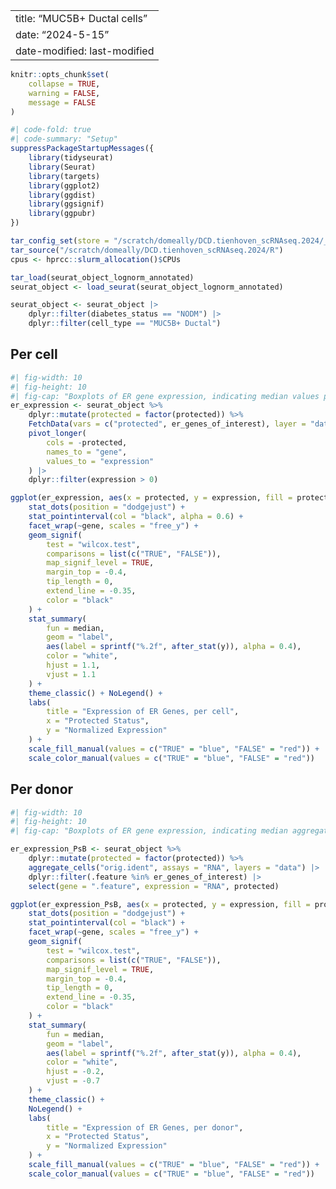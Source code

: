 
---
title: "MUC5B+ Ductal cells"
date: "2024-5-15" 
date-modified: last-modified
---

```r
knitr::opts_chunk$set(
    collapse = TRUE,
    warning = FALSE,
    message = FALSE
)
```


```r
#| code-fold: true
#| code-summary: "Setup"
suppressPackageStartupMessages({
    library(tidyseurat)
    library(Seurat)
    library(targets)
    library(ggplot2)
    library(ggdist)
    library(ggsignif)
    library(ggpubr)
})

tar_config_set(store = "/scratch/domeally/DCD.tienhoven_scRNAseq.2024/_targets")
tar_source("/scratch/domeally/DCD.tienhoven_scRNAseq.2024/R")
cpus <- hprcc::slurm_allocation()$CPUs

tar_load(seurat_object_lognorm_annotated)
seurat_object <- load_seurat(seurat_object_lognorm_annotated)

seurat_object <- seurat_object |>
    dplyr::filter(diabetes_status == "NODM") |>
    dplyr::filter(cell_type == "MUC5B+ Ductal") 
```

::: {.panel-tabset}

## Per cell

```r
#| fig-width: 10
#| fig-height: 10
#| fig-cap: "Boxplots of ER gene expression, indicating median values per cell. Non-expressing cells are excluded."
er_expression <- seurat_object %>%
    dplyr::mutate(protected = factor(protected)) %>%
    FetchData(vars = c("protected", er_genes_of_interest), layer = "data") |>
    pivot_longer(
        cols = -protected,
        names_to = "gene",
        values_to = "expression"
    ) |>
    dplyr::filter(expression > 0)

ggplot(er_expression, aes(x = protected, y = expression, fill = protected, col = protected)) +
    stat_dots(position = "dodgejust") +
    stat_pointinterval(col = "black", alpha = 0.6) +
    facet_wrap(~gene, scales = "free_y") + 
    geom_signif(
        test = "wilcox.test",
        comparisons = list(c("TRUE", "FALSE")),
        map_signif_level = TRUE,
        margin_top = -0.4,
        tip_length = 0,
        extend_line = -0.35,
        color = "black"
    ) +
    stat_summary(
        fun = median,
        geom = "label",
        aes(label = sprintf("%.2f", after_stat(y)), alpha = 0.4),
        color = "white",
        hjust = 1.1,
        vjust = 1.1
    ) +
    theme_classic() + NoLegend() +
    labs(
        title = "Expression of ER Genes, per cell",
        x = "Protected Status",
        y = "Normalized Expression"
    ) +
    scale_fill_manual(values = c("TRUE" = "blue", "FALSE" = "red")) +
    scale_color_manual(values = c("TRUE" = "blue", "FALSE" = "red"))
```

## Per donor

```r
#| fig-width: 10
#| fig-height: 10
#| fig-cap: "Boxplots of ER gene expression, indicating median aggregate expression per donor"

er_expression_PsB <- seurat_object %>%
    dplyr::mutate(protected = factor(protected)) %>%
    aggregate_cells("orig.ident", assays = "RNA", layers = "data") |>
    dplyr::filter(.feature %in% er_genes_of_interest) |>
    select(gene = ".feature", expression = "RNA", protected)

ggplot(er_expression_PsB, aes(x = protected, y = expression, fill = protected, col = protected)) +
    stat_dots(position = "dodgejust") +
    stat_pointinterval(col = "black") +
    facet_wrap(~gene, scales = "free_y") + 
    geom_signif(
        test = "wilcox.test",
        comparisons = list(c("TRUE", "FALSE")), 
        map_signif_level = TRUE,
        margin_top = -0.4,
        tip_length = 0,
        extend_line = -0.35,
        color = "black"
    ) +
    stat_summary(
        fun = median,
        geom = "label",
        aes(label = sprintf("%.2f", after_stat(y)), alpha = 0.4),
        color = "white",
        hjust = -0.2,
        vjust = -0.7
    ) +
    theme_classic() +
    NoLegend() +
    labs(
        title = "Expression of ER Genes, per donor",
        x = "Protected Status",
        y = "Normalized Expression"
    ) +
    scale_fill_manual(values = c("TRUE" = "blue", "FALSE" = "red")) +
    scale_color_manual(values = c("TRUE" = "blue", "FALSE" = "red"))
```

::::